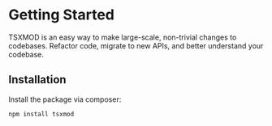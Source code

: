 # Getting Started

TSXMOD is an easy way to make large-scale, non-trivial changes to codebases. Refactor code, migrate to new APIs, and better understand your codebase.

## Installation

Install the package via composer:

```bash
npm install tsxmod
```
